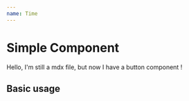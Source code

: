 ```yaml
---
name: Time
---
```



# Simple Component
<Props of={Time} />

Hello, I'm still a mdx file, but now I have a button component !

## Basic usage

<Playground>
    <Time text="random text" />
</Playground>